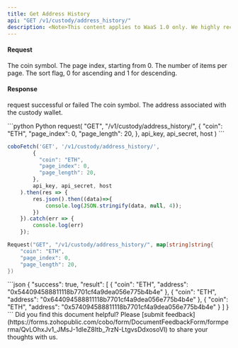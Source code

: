 ```yaml
---
title: Get Address History
api: "GET /v1/custody/address_history/"
description: <Note>This content applies to WaaS 1.0 only. We highly recommend that you upgrade to [WaaS 2.0](https://www.cobo.com/developers/v2/guides/overview/introduction).</Note> This endpoint returns a list of addresses associated with a custody wallet for a given coin, with pagination support. The response is a JSON array of objects, each containing a 'coin' field and an 'address' field.
---
```


#### Request
<ParamField query="coin" type="String" required>The coin symbol.</ParamField>
<ParamField query="page_index" type="Int">The page index, starting from 0.</ParamField>
<ParamField query="page_length" type="Int">The number of items per page.</ParamField>
<ParamField query="sort_flag" type="Int">The sort flag, 0 for ascending and 1 for descending.</ParamField>


#### Response
<ResponseField name="success" type="bool">request successful or failed</ResponseField>
<ResponseField name="result" type="object[]">
    <Expandable title="object">
        <ResponseField name="coin" type="String" required>The coin symbol.</ResponseField>
        <ResponseField name="address" type="String" required>The address associated with the custody wallet.</ResponseField>
  </Expandable>
</ResponseField>

<RequestExample>
```python Python
request(
  "GET",
  "/v1/custody/address_history/",
  {
    "coin": "ETH",
    "page_index": 0,
    "page_length": 20,
  },
  api_key, api_secret, host
)
```

```javascript JavaScript
coboFetch('GET', '/v1/custody/address_history/',
        {
          "coin": "ETH",
          "page_index": 0,
          "page_length": 20,
        },
        api_key, api_secret, host
    ).then(res => {
        res.json().then((data)=>{
            console.log(JSON.stringify(data, null, 4));
        })
    }).catch(err => {
        console.log(err)
    });
```

```go Go
Request("GET", "/v1/custody/address_history/", map[string]string{
    "coin": "ETH",
    "page_index": 0,
    "page_length": 20,
})
```
</RequestExample>


<ResponseExample>
```json
{
  "success": true,
  "result": [
    {
      "coin": "ETH",
      "address": "0x544094588811118b7701cf4a9dea056e775b4b4e"
    },
    {
      "coin": "ETH",
      "address": "0x644094588811118b7701cf4a9dea056e775b4b4e"
    },
    {
      "coin": "ETH",
      "address": "0x574094588811118b7701cf4a9dea056e775b4b4e"
    }
  ]
}
```
</ResponseExample>
<Tip>Did you find this document helpful? Please [submit feedback](https://forms.zohopublic.com/cobo/form/DocumentFeedbackForm/formperma/QvLOhxJv1_JMsJ-1dleZ8Itb_7rzN-LtgvsDdxosoVI) to share your thoughts with us.</Tip>